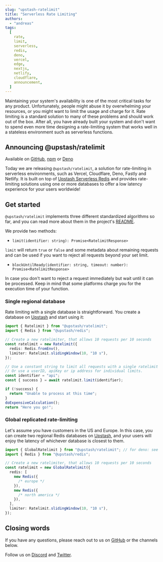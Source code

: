 ```yaml
---
slug: "upstash-ratelimit"
title: "Serverless Rate Limiting"
authors:
  - "andreas"
tags:
  [
    rate,
    limit,
    serverless,
    redis,
    deno,
    vercel,
    edge,
    nextjs,
    netlify,
    cloudflare,
    announcement,
  ]
---
```


Maintaining your system's availability is one of the most critical tasks for any product. Unfortunately, people might abuse it by overwhelming your resources, or you might want to limit the usage and charge for it. Rate limiting is a standard solution to many of these problems and should work out of the box. After all, you have already built your system and don't want to spend even more time designing a rate-limiting system that works well in a stateless environment such as serverless functions.

## Announcing @upstash/ratelimit

Available on [GitHub](https://github.com/upstash/ratelimit), [npm](https://www.npmjs.com/package/@upstash/ratelimit) or [Deno](https://deno.land/x/upstash_ratelimit)

Today we are releasing `@upstash/ratelimit`, a solution for rate-limiting in serverless environments, such as Vercel, Cloudflare, Deno, Fastly and Netlify. It is built on top of [Upstash Serverless Redis](https://upstash.com/redis) and provides rate-limiting solutions using one or more databases to offer a low latency experience for your users worldwide!

## Get started

`@upstash/ratelimit` implements three different standardized algorithms so far, and you can read more about them in the project's [README](https://github.com/upstash/ratelimit#ratelimiting-algorithms).

We provide two methods:

- `limit(identifier: string): Promise<RatelimitResponse>`

`limit` will return `true` or `false` and some metadata about remaining requests and can be used if you want to reject all requests beyond your set limit.

- `blockUntilReady(identifier: string, timeout: number): Promise<RatelimitResponse>`

In case you don't want to reject a request immediately but wait until it can be processed.
Keep in mind that some platforms charge you for the execution time of your function.

### Single regional database

Rate limiting with a single database is straightforward. You create a database on [Upstash](https://console.upstash.com/) and start using it:

```ts
import { Ratelimit } from "@upstash/ratelimit";
import { Redis } from "@upstash/redis";

// Create a new ratelimiter, that allows 10 requests per 10 seconds
const ratelimit = new Ratelimit({
  redis: Redis.fromEnv(),
  limiter: Ratelimit.slidingWindow(10, "10 s"),
});

// Use a constant string to limit all requests with a single ratelimit
// Or use a userID, apiKey or ip address for individual limits.
const identifier = "api";
const { success } = await ratelimit.limit(identifier);

if (!success) {
  return "Unable to process at this time";
}
doExpensiveCalculation();
return "Here you go!";
```

### Global replicated rate-limiting

Let's assume you have customers in the US and Europe. In this case, you can create two regional Redis databases on [Upstash](https://console.upstash.com), and
your users will enjoy the latency of whichever database is closest to them.

```ts
import { GlobalRatelimit } from "@upstash/ratelimit"; // for deno: see above
import { Redis } from "@upstash/redis";

// Create a new ratelimiter, that allows 10 requests per 10 seconds
const ratelimit = new GlobalRatelimit({
  redis: [
    new Redis({
      /* europe */
    }),
    new Redis({
      /* north america */
    }),
  ],
  limiter: Ratelimit.slidingWindow(10, "10 s"),
});
```

## Closing words

If you have any questions, please reach out to us on [GitHub](https://github.com/upstash/ratelimit/issues/new) or the channels below.

Follow us
on [Discord](https://upstash.com/discord)
and [Twitter](https://twitter.com/upstash).
